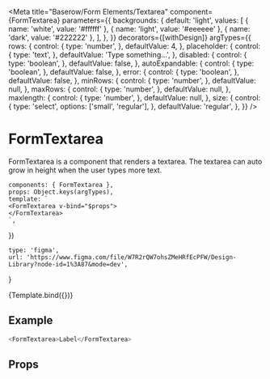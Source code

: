 

<Meta
    title="Baserow/Form Elements/Textarea"
    component={FormTextarea}
    parameters={{
        backgrounds: {
            default: 'light',
            values: [
                { name: 'white', value: '#ffffff' },
                { name: 'light', value: '#eeeeee' },
                { name: 'dark', value: '#222222' },
            ],
        },
    }}
    decorators={[withDesign]}
    argTypes={{
        rows: {
            control: {
                type: 'number',
            },
            defaultValue: 4,
        },
        placeholder: {
            control: {
                type: 'text',
            },
            defaultValue: 'Type something...',
        },
        disabled: {
            control: {
                type: 'boolean',
            },
            defaultValue: false,
        },
        autoExpandable: {
            control: {
                type: 'boolean',
            },
            defaultValue: false,
        },
        error: {
            control: {
                type: 'boolean',
            },
            defaultValue: false,
        },
        minRows: {
            control: {
                type: 'number',
            },
            defaultValue: null,
        },
        maxRows: {
            control: {
                type: 'number',
            },
            defaultValue: null,
        },
        maxlength: {
            control: {
                type: 'number',
            },
            defaultValue: null,
        },
        size: {
            control: {
                type: 'select',
                options: ['small', 'regular'],
            },
            defaultValue: 'regular',
        },
    }}
/>

# FormTextarea

FormTextarea is a component that renders a textarea. The textarea can auto grow in height when the user types more text.

    components: { FormTextarea },
    props: Object.keys(argTypes),
    template: `
    <FormTextarea v-bind="$props">
    </FormTextarea>
    `,
})

    type: 'figma',
    url: 'https://www.figma.com/file/W7R2rQW7ohsZMeHRfEcPFW/Design-Library?node-id=1%3A87&mode=dev',
}

<Canvas>
    <Story
        name="Textarea"
        parameters={{
            design: config(designConfig),
        }}
    >
        {Template.bind({})}
    </Story>
</Canvas>

## Example

```javascript
<FormTextarea>Label</FormTextarea>
```

## Props

<Props of={FormTextarea} />
